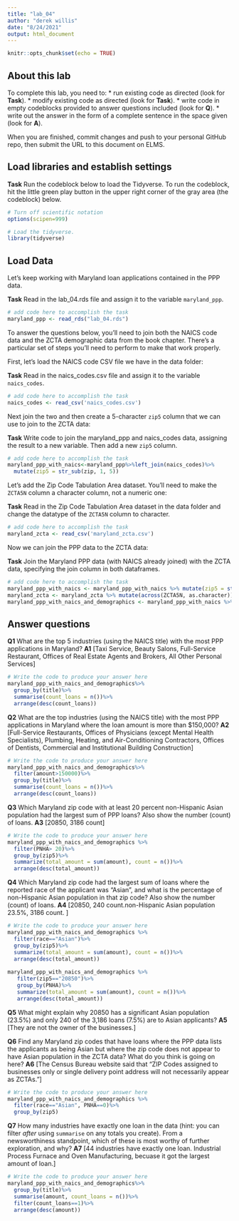 ```yaml
---
title: "lab_04"
author: "derek willis"
date: "8/24/2021"
output: html_document
---
```


```r
knitr::opts_chunk$set(echo = TRUE)
```

## About this lab

To complete this lab, you need to:
* run existing code as directed (look for **Task**).
* modify existing code as directed (look for **Task**).
* write code in empty codeblocks provided to answer questions included (look for **Q**).
* write out the answer in the form of a complete sentence in the space given (look for **A**).

When you are finished, commit changes and push to your personal GitHub repo, then submit the URL to this document on ELMS.

## Load libraries and establish settings

**Task** Run the codeblock below to load the Tidyverse. To run the codeblock, hit the little green play button in the upper right corner of the gray area (the codeblock) below.

```r
# Turn off scientific notation
options(scipen=999)

# Load the tidyverse.
library(tidyverse)
```

## Load Data

Let's keep working with Maryland loan applications contained in the PPP data.

**Task** Read in the lab_04.rds file and assign it to the variable `maryland_ppp`.

```r
# add code here to accomplish the task
maryland_ppp <- read_rds("lab_04.rds")
```

To answer the questions below, you'll need to join both the NAICS code data and the ZCTA demographic data from the book chapter. There's a particular set of steps you'll need to perform to make that work properly.

First, let's load the NAICS code CSV file we have in the data folder:

**Task** Read in the naics_codes.csv file and assign it to the variable `naics_codes`.

```r
# add code here to accomplish the task
naics_codes <- read_csv('naics_codes.csv')
```

Next join the two and then create a 5-character `zip5` column that we can use to join to the ZCTA data:

**Task** Write code to join the maryland_ppp and naics_codes data, assigning the result to a new variable. Then add a new `zip5` column.

```r
# add code here to accomplish the task
maryland_ppp_with_naics<-maryland_ppp%>%left_join(naics_codes)%>%
  mutate(zip5 = str_sub(zip, 1, 5))
```

Let's add the Zip Code Tabulation Area dataset. You'll need to make the `ZCTA5N` column a character column, not a numeric one:

**Task** Read in the Zip Code Tabulation Area dataset in the data folder and change the datatype of the `ZCTA5N` column to character.

```r
# add code here to accomplish the task
maryland_zcta <- read_csv('maryland_zcta.csv')
```

Now we can join the PPP data to the ZCTA data:

**Task** Join the Maryland PPP data (with NAICS already joined) with the ZCTA data, specifying the join column in both dataframes.

```r
# add code here to accomplish the task
maryland_ppp_with_naics <- maryland_ppp_with_naics %>% mutate(zip5 = str_sub(zip, 1, 5))
maryland_zcta <- maryland_zcta %>% mutate(across(ZCTA5N, as.character))
maryland_ppp_with_naics_and_demographics <- maryland_ppp_with_naics %>% left_join(maryland_zcta, by=c("zip5"="ZCTA5N"))
```

## Answer questions

**Q1** What are the top 5 industries (using the NAICS title) with the most PPP applications in Maryland?
**A1** [Taxi Service, Beauty Salons, Full-Service Restaurant, Offices of Real Estate Agents and Brokers, All Other Personal Services]

```r
# Write the code to produce your answer here
maryland_ppp_with_naics_and_demographics%>%
  group_by(title)%>%
  summarise(count_loans = n())%>%
  arrange(desc(count_loans))
```

**Q2** What are the top industries (using the NAICS title) with the most PPP applications in Maryland where the loan amount is more than $150,000?
**A2** [Full-Service Restaurants, Offices of Physicians (except Mental Health Specialists), Plumbing, Heating, and Air-Conditioning Contractors, Offices of Dentists, Commercial and Institutional Building Construction]

```r
# Write the code to produce your answer here
maryland_ppp_with_naics_and_demographics%>%
  filter(amount>150000)%>%
  group_by(title)%>%
  summarise(count_loans = n())%>%
  arrange(desc(count_loans))
```

**Q3** Which Maryland zip code with at least 20 percent non-Hispanic Asian population had the largest sum of PPP loans? Also show the number (count) of loans.
**A3** [20850, 3186 count]

```r
# Write the code to produce your answer here
maryland_ppp_with_naics_and_demographics %>%
  filter(PNHA> 20)%>%
  group_by(zip5)%>%
  summarize(total_amount = sum(amount), count = n())%>%
  arrange(desc(total_amount))
```

**Q4** Which Maryland zip code had the largest sum of loans where the reported race of the applicant was "Asian", and what is the percentage of non-Hispanic Asian population in that zip code? Also show the number (count) of loans.
**A4** [20850, 240 count.non-Hispanic Asian population 23.5%, 3186 count. ]

```r
# Write the code to produce your answer here
maryland_ppp_with_naics_and_demographics %>%
  filter(race=="Asian")%>%
  group_by(zip5)%>%
  summarize(total_amount = sum(amount), count = n())%>%
  arrange(desc(total_amount))
  
maryland_ppp_with_naics_and_demographics %>%
   filter(zip5=="20850")%>%
   group_by(PNHA)%>%
   summarize(total_amount = sum(amount), count = n())%>%
   arrange(desc(total_amount))
```

**Q5** What might explain why 20850 has a significant Asian population (23.5%) and only 240 of the 3,186 loans (7.5%) are to Asian applicants?
**A5** [They are not the owner of the businesses.]


**Q6** Find any Maryland zip codes that have loans where the PPP data lists the applicants as being Asian but where the zip code does not appear to have Asian population in the ZCTA data? What do you think is going on here?
**A6** [The Census Bureau website said that "ZIP Codes assigned to businesses only or single delivery point address will not necessarily appear as ZCTAs."]

```r
# Write the code to produce your answer here
maryland_ppp_with_naics_and_demographics %>%
  filter(race=="Asian", PNHA==0)%>%
  group_by(zip5)

```

**Q7** How many industries have exactly one loan in the data (hint: you can filter _after_ using `summarise` on any totals you create). From a newsworthiness standpoint, which of these is most worthy of further exploration, and why?
**A7** [44 industries have exactly one loan. Industrial Process Furnace and Oven Manufacturing, becuase it got the largest amount of loan.]

```r
# Write the code to produce your answer here
maryland_ppp_with_naics_and_demographics%>%
  group_by(title)%>%
  summarise(amount, count_loans = n())%>%
  filter(count_loans==1)%>%
  arrange(desc(amount))
  

```
